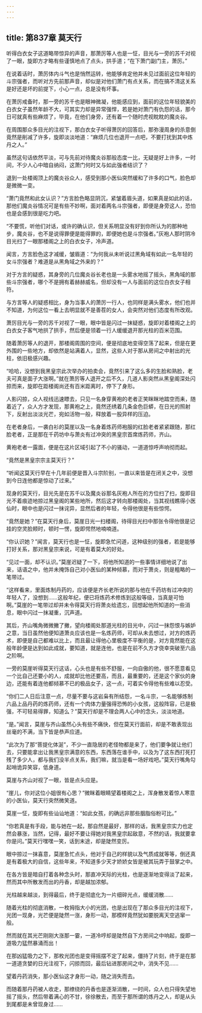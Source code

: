 ```yaml
---
---
---
```

title: 第837章 莫天行
---



听得白衣女子这道略带惊异的声音，那萧厉等人也是一怔，目光与一旁的苏千对视了一眼，旋即方才略有些谨慎地点了点头，拱手道；“在下萧门副门主，萧厉。”

在说着话时，萧厉体内斗气也是悄然运转，他能够肯定他并未见过面前这位年轻的斗宗强者，而听对方先前那声音，却似是对他们萧门有点关系，而在搞不清这关系是好还是坏的前提下，小心一点，总是没有坏事。

在萧厉戒备时，那一旁的苏千也是眼神微凝，他能感应到，面前的这位年轻貌美的白衣女子虽然年龄不大，可其实力却是异常强悍，若是她对萧门有仇怨的话，那今日可就真有些麻烦了，毕竟，在他们身旁，还有着一个随时虎视眈眈的魔炎谷。

在周围那众多目光的注视下，那白衣女子听得萧厉的回答后，那弥漫周身的杀意倒竟然是削减了许多，旋即淡淡地道：“麻烦几位也退开一点吧，不要打扰到其中炼丹之人。”

虽然这句话依然平淡，可与先前对待魔炎谷那般态度一比，无疑是好上许多，一时间，不少人心中暗自纳闷，这萧门何时又与如此强者结识了？

退到一处楼阁顶上的魔炎谷众人，感受到那小医仙突然缓和了许多的口气，脸色却是微微一变。

“萧门竟然和此女认识？”方言脸色略显阴沉，紧皱着眉头道，如果真是如此的话，那他们魔炎谷情况可是有些不妙啊，面对着两名斗宗强者，即便是身旁这人，恐怕也是会感到很是吃力吧。

“不要慌，听他们对话，或许的确认识，但关系明显没有好到你所认为的那种地步，魔炎谷，也不是说得罪便是能得罪的，即便她也是斗宗强者。”灰袍人那时阴冷目光扫了一眼那楼阁之上的白衣女子，冷声道。

闻言，方言脸色这才减缓，皱眉道：“为何我从未听说过黑角域有如此一名年轻的女斗宗强者？难道是从黑角域之外来的？”

对于方言的疑惑，其身旁的几位魔炎谷长老也是一头雾水地摇了摇头，黑角域的那些斗宗强者，哪个不是拥有着赫赫威名，但却没有一人与面前的这位白衣女子相符。

与方言等人的疑惑相比，身为当事人的萧厉一行人，也同样是满头雾水，他们也并不知道，为何这位一看上去明显就不是善茬的女人，会突然对他们态度有所改观。

萧厉目光与一旁的苏千对视了一眼，眼中皆是闪过一抹疑惑，旋即对着楼阁之上的白衣女子客气地拱了拱手，然后便是领着一行人缓缓退开那光柱的百米范围。

随着萧厉等人的退开，那楼阁周围的空间，便是彻底地变得空荡了起来，但是在更外围的一些地方，却依然是站满着人，显然，这些人对于那从房间之中射出的光柱，依旧极感兴趣。

“哈哈，没想到我黑皇宗此次举办的拍卖会，竟然引来了这么多的生脸和熟脸，老夫可真是面子大涨啊。”就在萧厉等人退开之后不久，几道人影突然从黑皇阁深处闪掠而来，旋即在距楼阁尚还有百米距离时，停下了身形。

人影闪掠，众人视线迅速瞟去，只见一名身穿黄袍的老者正笑眯眯地踏空而耒，随着近了，众人方才发现，那黄袍之上，竟然还绣着几条金色巨蟒，在日光的照射下，反射出淡淡光芒，宛如活物一般，释放着一股异样的压迫。

在老者身后，一袭白衫的莫崖以及一名身着炼药师袍服的红脸老者紧紧跟随，那红脸老者，正是那在千药坊中与萧炎有过冲突的黑皇宗首席炼药师，齐山。

黄袍老者一露面，便是在这片区域引起了不小的骚动，一道道惊呼声响彻而起。

“竟然是黑皇宗宗主莫天行？”

“听闻这莫天行早在十几年前便是晋入斗宗阶别，一直以来皆是在闭关之中，没想到今日连他都是惊动了过来。”

现身的莫天行，目光先是在苏千以及魔炎谷那名灰袍人所在的方位扫了扫，旋即目光不着痕迹地掠过黑皇阁的某些地所，然后这才转向那楼阁处，当其视线瞧得小医仙时，眼中也是闪过一抹诧异，显然后者的年轻，令得他很是有些惊愕。

“竟然是她？”在莫天行身后，莫崖日光一扫楼阁，待得目光扫中那张令得他很是记挂的空灵脸颊时，顿时一愣，旋即愕然地喃喃道。

“你认识她？”闻言，莫天行也是一怔，旋即急忙问道，这种级别的强者，若是能够打好关系，那对黑皇宗来说，可是有着莫大的好处。

“见过一面，却不认识。”莫崖迟疑了一下，将他所知道的一些事情详细地说了出来，话语之中，他并未掩饰自己对小医仙的某种倾慕，而对于萧炎，则是粗略的一笔带过。

“这样看来，里面炼制丹药的，应该便是齐长老所说的那与他在千药坊有过冲突的年轻人了，没想到……这般年纪，便已将炼药术修炼到这般等级，当真是可怕啊。”莫崖的一笔带过却并未令得莫天行将萧炎给遗忘，回想起他所知道的一些消息，眼中闪过一抹凝重，沉声道。

其后，齐山嘴角微微撇了撇，望向楼阁处那道光柱的目光中，闪过一抹怨恨与嫉妒之意，当日虽然他便知道萧炎应该也是一名炼药师，可却从未去想过，对方的炼药术，即便是自己都难以比上，而且最让得他心里极度不平衡的是，对方竟然能在这般年龄便是达到如此成就，要知道，就是连他，也是在前不久方才侥幸突破至六品之阶啊。

一旁的莫崖听得莫天行这话，心头也是有些不舒服，一向自傲的他，很不愿意看见一个比自己还要小的人，成就却比他还要高，而且，最重要的，还是这个家伙的身边，还能有着连他都倾慕不已的极品女子，这一点，可着实令得他有些难以忍受。

“你们二人日后注意一点，尽量不要与这岩枭有所结怨，一名斗宗，一名能够炼制六品上品丹药的炼药师，还有一个肉体力量强得恐怖的小女孩，这般阵容，已是极强，不可轻易得罪，知道么？”莫天行却是不理会两人心中的念头，淡淡地道。

“是。”闻言，莫崖与齐山虽然心头有些不痛快，但在莫天行面前，却是不敢表现出丝毫的不满，当下皆是恭声应道。

“此次为了那“菩提化体涎”，不少一直隐居的老怪物都是来了，他们要争就让他们去，只要能拿出让我黑皇宗满意的东西，东西落在谁手中，以及为了这东西打死打残了多少人，都与我们没半点关系，我们嘛，就当是看一场好戏吧。”莫天行嘴角勾起哨诡异笑容，低身道。

莫崖与齐山对视了一眼，皆是点头应是。

“崖儿，你对这位小姐很有心思？”微眯着眼睛望着楼阁之上，浑身散发着惊人寒意的小医仙，莫天行突然微笑道。

莫崖一怔，旋即有些讪讪地道：“如此女孩，的确远非那些胭脂俗粉可比。”

“你若真是有手段，能与她在一起，那自然是最好，那样的话，我黑皇宗实力也定然会暴涨，当然，记得，最好不要让得她对我黑皇宗起敌意，不然的话，我就要拿你是问。”莫天行嘿嘿一笑，话到末途，却是陡然变厉。

眼中掠过一抹喜意，莫崖急忙点头，他对于自己的样貌以及气质成就等等，倒还真是有着极大的自信，这些年来，不知道多少天才娇娇女皆是被其玩弄于鼓掌之中。

在各方皆是暗自打着各种念头时，那直冲天际的光柱，也是逐渐地变得淡了起来，然而其中所散发而出的丹香，却是越加浓郁。

光柱越来越淡，到得最后，终于是彻底化为一片细碎光点，缓缓消散……

随着光柱的彻底消散，一枚拇指大小的光团，也是出现在了那众多目光的注视下，光团一现身，光芒便是陡然一涨，身形一动，那模样竟然犹如要脱离天空逃窜一般。

然而就在其光芒刚刚大涨那一霎，一道冷哼却是陡然自下方房间之中响起，旋即一道吸力猛然暴涌而出！

在那凶猛吸力之下，那枚光团也是变得摇摆不定了起来，僵持了片刻，终于是在那一道道贪婪的日光注视下，闪掠而回，最后钻进那房间之中，消失不见……

望着丹药消失，那小医仙这才身形一动，随之消失而去。

而随着那丹药被人收走，那缭绕的丹香也是逐渐消散，一时间，众人也只得失望地摇了摇头，然后带着满心的不甘，徐徐散去，而至于那所谓的炼丹之人，却是从头到尾都是未曾现身过……